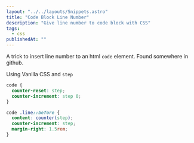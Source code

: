 ```yaml
---
layout: "../../layouts/Snippets.astro"
title: "Code Block Line Number"
description: "Give line number to code block with CSS"
tags:
  - css
publishedAt: ""
---
```


A trick to insert line number to an html `code` element. Found somewhere in github.

Using Vanilla CSS and `step`

```css
code {
  counter-reset: step;
  counter-increment: step 0;
}

code .line::before {
  content: counter(step);
  counter-increment: step;
  margin-right: 1.5rem;
}
```
